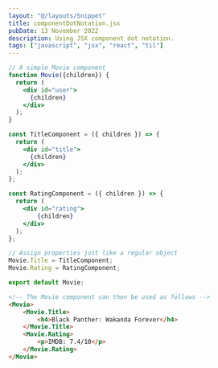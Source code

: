 ```yaml
---
layout: "@/layouts/Snippet"
title: componentDotNotation.jsx
pubDate: 13 November 2022
description: Using JSX component dot notation.
tags: ["javascript", "jsx", "react", "til"]
---
```


```jsx
// A simple Movie component
function Movie({children}) {
  return (
    <div id="user">
      {children}
    </div>
  );
}

const TitleComponent = ({ children }) => {
  return (
    <div id="title">
      {children}
    </div>
  );
};

const RatingComponent = ({ children }) => {
  return (
    <div id="rating">
		{children}
    </div>
  );
};

// Assign properties just like a regular object
Movie.Title = TitleComponent;
Movie.Rating = RatingComponent;

export default Movie;
```

```html
<!-- The Movie component can then be used as follows -->
<Movie>
	<Movie.Title>
		<h4>Black Panther: Wakanda Forever</h4>
	</Movie.Title>
	<Movie.Rating>
		<p>IMDB: 7.4/10</p>
	</Movie.Rating>
</Movie>
```
